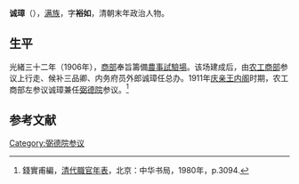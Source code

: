 '''诚璋'''（{{bd|？||？|}}），[[满族|满族]]，字'''裕如'''，清朝末年政治人物。

==生平==
光緒三十二年（1906年），[[商部|商部]]奉旨籌備[[農事試驗場|農事試驗場]]。该场建成后，由[[农工商部|农工商部]]参议上行走、候补三品卿、内务府员外郎诚璋任总办。1911年[[庆亲王内阁|庆亲王内阁]]时期，农工商部左参议诚璋兼任[[弼德院|弼德院]]参议。<ref>錢實甫編，[[清代職官年表|清代職官年表]]，北京：中华书局，1980年，p.3094.</ref>

==参考文献==
{{reflist}}

{{DEFAULTSORT:Chang诚}}

[[Category:弼德院参议|Category:弼德院参议]]